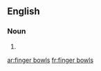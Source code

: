 {{also|fingerbowls}}
==English==

===Noun===
{{head|en|noun plural form}}

# {{plural of|finger bowl|lang=en}}

[[ar:finger bowls]]
[[fr:finger bowls]]